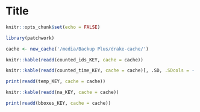 # Title

```r
knitr::opts_chunk$set(echo = FALSE)

library(patchwork)

cache <- new_cache('/media/Backup Plus/drake-cache/')
```

```r
knitr::kable(readd(counted_ids_KEY, cache = cache))

knitr::kable(readd(counted_time_KEY, cache = cache)[, .SD, .SDcols = -'fixRateSummary'])
```

```r
print(readd(temp_KEY, cache = cache))
```

```r
knitr::kable(readd(na_KEY, cache = cache))
```

```r
print(readd(bboxes_KEY, cache = cache))
```
